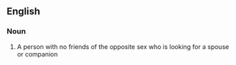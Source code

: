 {{also|lonelyheart}}
==English==

===Noun===
{{en-noun|head=[[lonely]]-[[heart]]}}

# {{lb|en|informal}} A person with no friends of the opposite sex who is looking for a spouse or companion